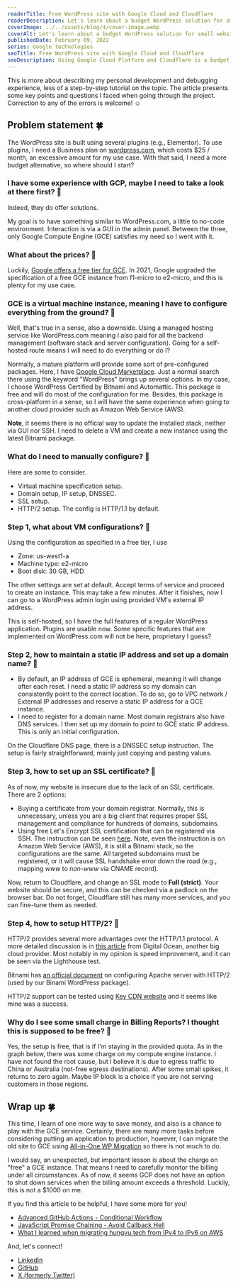 ```yaml
---
readerTitle: Free WordPress site with Google Cloud and Cloudflare
readerDescription: Let's learn about a budget WordPress solution for small websites and businesses.
coverImage: ../../assets/blog/4/cover-image.webp
coverAlt: Let's learn about a budget WordPress solution for small websites and businesses.
publishedDate: February 09, 2022
series: Google technologies
seoTitle: Free WordPress site with Google Cloud and Cloudflare
seoDescription: Using Google Cloud Platform and Cloudflare is a budget solution to securely and optimally host a small and fully featured WordPress website.
---
```



This is more about describing my personal development and debugging experience, less of a step-by-step tutorial on the topic. The article presents some key points and questions I faced when going through the project. Correction to any of the errors is welcome! ☺️

## Problem statement 🍀

The WordPress site is built using several plugins (e.g., Elementor). To use plugins, I need a Business plan on [wordpress.com](https://wordpress.com/), which costs $25 / month, an excessive amount for my use case. With that said, I need a more budget alternative, so where should I start?


<BlogImage imageMetadata={image1} alt='WordPress.com managed hosting solution as of February 2022.' />

### I have some experience with GCP, maybe I need to take a look at there first? 🤔

Indeed, they do offer solutions.


<BlogImage imageMetadata={image2} alt='GCP free VPS tier as of February 2022.' />

My goal is to have something similar to WordPress.com, a little to no-code environment. Interaction is via a GUI in the admin panel. Between the three, only Google Compute Engine (GCE) satisfies my need so I went with it.

### What about the prices? 🤔

Luckily, [Google offers a free tier for GCE](https://cloud.google.com/free/docs/free-cloud-features). In 2021, Google upgraded the specification of a free GCE instance from f1-micro to e2-micro, and this is plenty for my use case.


<BlogImage imageMetadata={image3} alt='GCE e2-micro specification as of February 2022.' />

### GCE is a virtual machine instance, meaning I have to configure everything from the ground? 🤔

Well, that's true in a sense, also a downside. Using a managed hosting service like WordPress.com meaning I also paid for all the backend management (software stack and server configuration). Going for a self-hosted route means I will need to do everything or do I?

Normally, a mature platform will provide some sort of pre-configured packages. Here, I have [Google Cloud Marketplace](https://cloud.google.com/marketplace?hl=en). Just a normal search there using the keyword "WordPress" brings up several options. In my case, I choose WordPress Certified by Bitnami and Automattic. This package is free and will do most of the configuration for me. Besides, this package is cross-platform in a sense, so I will have the same experience when going to another cloud provider such as Amazon Web Service (AWS).


<BlogImage imageMetadata={image4} alt='Bitnami and Automattic cross-platform image for WordPress VPS.' />

**Note**, it seems there is no official way to update the installed stack, neither via GUI nor SSH. I need to delete a VM and create a new instance using the latest Bitnami package.

### What do I need to manually configure? 🤔

Here are some to consider.

- Virtual machine specification setup.
- Domain setup, IP setup, DNSSEC.
- SSL setup.
- HTTP/2 setup. The config is HTTP/1.1 by default.

### Step 1, what about VM configurations? 🤔

Using the configuration as specified in a free tier, I use

- Zone: us-west1-a
- Machine type: e2-micro
- Boot disk: 30 GB, HDD

The other settings are set at default. Accept terms of service and proceed to create an instance. This may take a few minutes. After it finishes, now I can go to a WordPress admin login using provided VM's external IP address.

This is self-hosted, so I have the full features of a regular WordPress application. Plugins are usable now. Some specific features that are implemented on WordPress.com will not be here, proprietary I guess?

### Step 2, how to maintain a static IP address and set up a domain name? 🤔

- By default, an IP address of GCE is ephemeral, meaning it will change after each reset. I need a static IP address so my domain can consistently point to the correct location. To do so, go to VPC network / External IP addresses and reserve a static IP address for a GCE instance.
- I need to register for a domain name. Most domain registrars also have DNS services. I then set up my domain to point to GCE static IP address. This is only an initial configuration.

On the Cloudflare DNS page, there is a DNSSEC setup instruction. The setup is fairly straightforward, mainly just copying and pasting values.


<BlogImage imageMetadata={image5} alt='Cloudflare DNSSEC setup section.' />

### Step 3, how to set up an SSL certificate? 🤔

As of now, my website is insecure due to the lack of an SSL certificate. There are 2 options:

- Buying a certificate from your domain registrar. Normally, this is unnecessary, unless you are a big client that requires proper SSL management and compliance for hundreds of domains, subdomains.
- Using free Let's Encrypt SSL certification that can be registered via SSH. The instruction can be seen [here](https://www.youtube.com/watch?v=LDVQhN7zJvQ). Note, even the instruction is on Amazon Web Service (AWS), it is still a Bitnami stack, so the configurations are the same. All targeted subdomains must be registered, or it will cause SSL handshake error down the road (e.g., mapping *www* to *non-www* via CNAME record).

Now, return to Cloudflare, and change an SSL mode to **Full (strict)**. Your website should be secure, and this can be checked via a padlock on the browser bar. Do not forget, Cloudflare still has many more services, and you can fine-tune them as needed.

### Step 4, how to setup HTTP/2? 🤔

HTTP/2 provides several more advantages over the HTTP/1.1 protocol. A more detailed discussion is in [this article](https://www.digitalocean.com/community/tutorials/http-1-1-vs-http-2-what-s-the-difference) from Digital Ocean, another big cloud provider. Most notably in my opinion is speed improvement, and it can be seen via the Lighthouse test.

Bitnami has [an official document](https://docs.bitnami.com/aws/apps/wordpress/administration/enable-http2-apache/) on configuring Apache server with HTTP/2 (used by our Binami WordPress package).

HTTP/2 support can be tested using [Key CDN website](https://tools.keycdn.com/http2-test) and it seems like mine was a success.


<BlogImage imageMetadata={image5} alt='HTTP/2 and ALPN Test result.' />

### Why do I see some small charge in Billing Reports? I thought this is supposed to be free? 🤔

Yes, the setup is free, that is if I'm staying in the provided quota. As in the graph below, there was some charge on my compute engine instance. I have not found the root cause, but I believe it is due to egress traffic to China or Australia (not-free egress destinations). After some small spikes, it returns to zero again. Maybe IP block is a choice if you are not serving customers in those regions.


<BlogImage imageMetadata={image7} alt='Minor cost incurring in GCP, but negligible.' />

## Wrap up 🍀

This time, I learn of one more way to save money, and also is a chance to play with the GCE service. Certainly, there are many more tasks before considering putting an application to production, however, I can migrate the old site to GCE using [All-in-One WP Migration](https://wordpress.org/plugins/all-in-one-wp-migration/) so there is not much to do.

I would say, an unexpected, but important lesson is about the charge on "free" a GCE instance. That means I need to carefully monitor the billing under all circumstances. As of now, it seems GCP does not have an option to shut down services when the billing amount exceeds a threshold. Luckily, this is not a $1000 on me.

If you find this article to be helpful, I have some more for you!

- [Advanced GitHub Actions - Conditional Workflow](/advanced-github-actions-conditional-workflow)
- [JavaScript Promise Chaining - Avoid Callback Hell](/javascript-promise-chaining-avoid-callback-hell)
- [What I learned when migrating hungvu.tech from IPv4 to IPv6 on AWS](/migration-from-ipv4-to-ipv6-on-aws)

And, let's connect!

- [LinkedIn](https://www.linkedin.com/in/hunghvu/)
- [GitHub](https://github.com/hunghvu)
- [X (formerly Twitter)](https://x.com/hunghvu_dev)